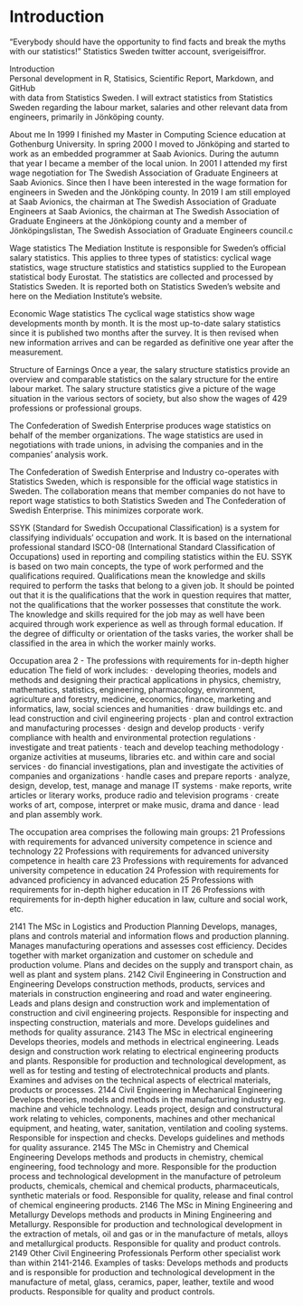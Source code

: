 # Introduction {#intro}

"Everybody should have the opportunity to find facts and break the myths with our statistics!" Statistics Sweden twitter account, sverigeisiffror.

Introduction  
Personal development in R, Statisics, Scientific Report, Markdown, and GitHub  
with data from Statistics Sweden. I will extract statistics from Statistics   
Sweden regarding the labour market, salaries and other relevant data from   
engineers, primarily in Jönköping county. 

About me
In 1999 I finished my Master in Computing Science education at Gothenburg University. In spring 2000 I moved to Jönköping and started to work as an embedded programmer at Saab Avionics. 
During the autumn that year I became a member of the local union. In 2001 I attended my first wage negotiation for The Swedish Association of Graduate Engineers at Saab Avionics. 
Since then I have been interested in the wage formation for engineers in Sweden and the Jönköping county.
In 2019 I am still employed at Saab Avionics, the chairman at The Swedish Association of Graduate Engineers at Saab Avionics, the chairman at The Swedish Association of Graduate Engineers at the Jönköpiong county and
a member of Jönköpingslistan, The Swedish Association of Graduate Engineers council.c

Wage statistics
The Mediation Institute is responsible for Sweden's official salary statistics. This applies to three types of statistics: cyclical wage statistics, wage structure statistics and statistics supplied to the European statistical body Eurostat.
The statistics are collected and processed by Statistics Sweden. It is reported both on Statistics Sweden's website and here on the Mediation Institute's website.

Economic Wage statistics
The cyclical wage statistics show wage developments month by month. It is the most up-to-date salary statistics since it is published two months after the survey. It is then revised when new information arrives and can be regarded as definitive one year after the measurement.

Structure of Earnings
Once a year, the salary structure statistics provide an overview and comparable statistics on the salary structure for the entire labour market.
The salary structure statistics give a picture of the wage situation in the various sectors of society, but also show the wages of 429 professions or professional groups.

The Confederation of Swedish Enterprise produces wage statistics on behalf of the member organizations. The wage statistics are used in negotiations with trade unions, in advising the companies and in the companies' analysis work.

The Confederation of Swedish Enterprise and Industry co-operates with Statistics Sweden, which is responsible for the official wage statistics in Sweden. The collaboration means that member companies do not have to report wage statistics to both Statistics Sweden and The Confederation of Swedish Enterprise. This minimizes corporate work.


SSYK (Standard for Swedish Occupational Classification) is a system for classifying individuals' occupation and work. 
It is based on the international professional standard ISCO-08 (International Standard Classification of Occupations) 
used in reporting and compiling statistics within the EU. SSYK is based on two main concepts, the type of work performed 
and the qualifications required. Qualifications mean the knowledge and skills required to perform the tasks that belong 
to a given job. It should be pointed out that it is the qualifications that the work in question requires that matter, 
not the qualifications that the worker possesses that constitute the work. The knowledge and skills required for the 
job may as well have been acquired through work experience as well as through formal education. If the degree of 
difficulty or orientation of the tasks varies, the worker shall be classified in the area in which the worker mainly works.

Occupation area 2 - The professions with requirements for in-depth higher education
The field of work includes: 
· developing theories, models and methods and designing their practical applications in physics, 
chemistry, mathematics, statistics, engineering, pharmacology, environment, agriculture and forestry, medicine, economics, 
finance, marketing and informatics, law, social sciences and humanities 
· draw buildings etc. and lead construction and civil engineering projects 
· plan and control extraction and manufacturing processes 
· design and develop products 
· verify compliance with health and environmental protection regulations 
· investigate and treat patients 
· teach and develop teaching methodology 
· organize activities at museums, libraries etc. and within care and social services 
· do financial investigations, plan and investigate the activities of companies and organizations 
· handle cases and prepare reports 
· analyze, design, develop, test, manage and manage IT systems 
· make reports, write articles or literary works, produce radio and television programs 
· create works of art, compose, interpret or make music, drama and dance 
· lead and plan assembly work. 

The occupation area comprises the following main groups: 
21 Professions with requirements for advanced university competence in science and technology 
22 Professions with requirements for advanced university competence in health care 
23 Professions with requirements for advanced university competence in education 
24 Profession with requirements for advanced proficiency in advanced education 
25 Professions with requirements for in-depth higher education in IT 
26 Professions with requirements for in-depth higher education in law, culture and social work, etc.

 
2141 The MSc in Logistics and Production Planning Develops, manages, plans and controls material and information flows and 
production planning. Manages manufacturing operations and assesses cost efficiency. Decides together with market organization 
and customer on schedule and production volume. Plans and decides on the supply and transport chain, as well as plant and system plans. 
2142 Civil Engineering in Construction and Engineering Develops construction methods, products, services and materials in 
construction engineering and road and water engineering. Leads and plans design and construction work and implementation of 
construction and civil engineering projects. Responsible for inspecting and inspecting construction, materials and more. 
Develops guidelines and methods for quality assurance. 2143 The MSc in electrical engineering Develops theories, models and 
methods in electrical engineering. Leads design and construction work relating to electrical engineering products and plants. 
Responsible for production and technological development, as well as for testing and testing of electrotechnical products and plants. 
Examines and advises on the technical aspects of electrical materials, products or processes. 2144 Civil Engineering in 
Mechanical Engineering Develops theories, models and methods in the manufacturing industry eg. machine and vehicle technology. 
Leads project, design and constructural work relating to vehicles, components, machines and other mechanical equipment, and heating, 
water, sanitation, ventilation and cooling systems. Responsible for inspection and checks. Develops guidelines and methods for 
quality assurance. 
2145 The MSc in Chemistry and Chemical Engineering Develops methods and products in chemistry, chemical engineering, 
food technology and more. Responsible for the production process and technological development in the manufacture of 
petroleum products, chemicals, chemical and chemical products, pharmaceuticals, synthetic materials or food. Responsible 
for quality, release and final control of chemical engineering products. 
2146 The MSc in Mining Engineering and Metallurgy Develops methods and products in Mining Engineering and Metallurgy. 
Responsible for production and technological development in the extraction of metals, oil and gas or in the manufacture 
of metals, alloys and metallurgical products. Responsible for quality and product controls. 
2149 Other Civil Engineering Professionals Perform other specialist work than within 
2141-2146. Examples of tasks: Develops methods and products and is responsible for production and technological 
development in the manufacture of metal, glass, ceramics, paper, leather, textile and wood products. 
Responsible for quality and product controls.
